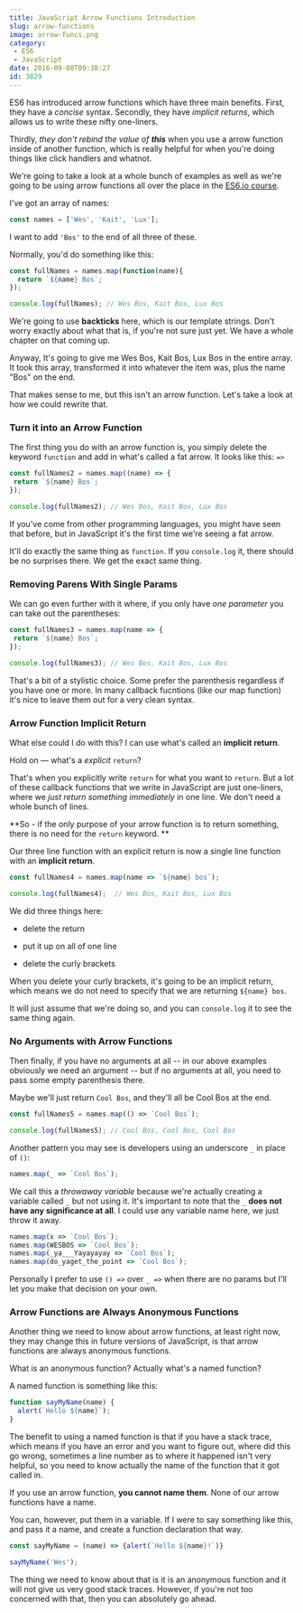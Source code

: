 ```yaml
---
title: JavaScript Arrow Functions Introduction
slug: arrow-functions
image: arrow-funcs.png
category:
 - ES6
 - JavaScript
date: 2016-09-08T09:38:27
id: 3829
---
```


ES6 has introduced arrow functions which have three main benefits. First, they have a <em>concise</em> syntax. Secondly, they have <em>implicit returns</em>, which allows us to write these nifty one-liners.

Thirdly, <em>they don't rebind the value of **this**</em> when you use a arrow function inside of another function, which is really helpful for when you're doing things like click handlers and whatnot.

We're going to take a look at a whole bunch of examples as well as we're going to be using arrow functions all over the place in the <a href="https://ES6.io">ES6.io course</a>.

I've got an array of names:


```js
const names = ['Wes', 'Kait', 'Lux'];

```

I want to add `'Bos'` to the end of all three of these.

Normally, you'd do something like this:


```js
const fullNames = names.map(function(name){
  return `${name} Bos`;
});

console.log(fullNames); // Wes Bos, Kait Bos, Lux Bos

```

We're going to use **backticks** here, which is our template strings. Don't worry exactly about what that is, if you're not sure just yet. We have a whole chapter on that coming up.

Anyway, It's going to give me Wes Bos, Kait Bos, Lux Bos in the entire array. It took this array, transformed it into whatever the item was, plus the name "Bos" on the end.

That makes sense to me, but this isn't an arrow function. Let's take a look at how we could rewrite that.

<h3>Turn it into an Arrow Function</h3>

The first thing you do with an arrow function is, you simply delete the keyword `function` and add in what's called a fat arrow. It looks like this: `=>`


```js
const fullNames2 = names.map((name) => {
 return `${name} Bos`;
});

console.log(fullNames2); // Wes Bos, Kait Bos, Lux Bos

```

If you've come from other programming languages, you might have seen that before, but in JavaScript it's the first time we're seeing a fat arrow.

It'll do exactly the same thing as `function`. If you `console.log` it, there should be no surprises there. We get the exact same thing.

<h3>Removing Parens With Single Params</h3>

We can go even further with it where, if you only have <em>one parameter</em> you can take out the parentheses:


```js
const fullNames3 = names.map(name => {
 return `${name} Bos`;
});

console.log(fullNames3); // Wes Bos, Kait Bos, Lux Bos

```

That's a bit of a stylistic choice. Some prefer the parenthesis regardless if you have one or more. In many callback fucntions (like our map function) it's nice to leave them out for a very clean syntax.

<h3>Arrow Function Implicit Return</h3>

What else could I do with this? I can use what's called an **implicit return**.

Hold on — what's a <em>explicit</em> `return`?

That's when you explicitly write `return` for what you want to `return`. But a lot of these callback functions that we write in JavaScript are just one-liners, where we <em>just return something immediately</em> in one line. We don't need a whole bunch of lines.

**So - if the only purpose of your arrow function is to return something, there is no need for the `return` keyword. **

Our three line function with an explicit return is now a single line function with an **implicit return**.


```js
const fullNames4 = names.map(name => `${name} bos`);

console.log(fullNames4);  // Wes Bos, Kait Bos, Lux Bos

```

We did three things here:



* delete the return

* put it up on all of one line

* delete the curly brackets



When you delete your curly brackets, it's going to be an implicit return, which means we do not need to specify that we are returning `${name} bos`.

It will just assume that we're doing so, and you can `console.log` it to see the same thing again.

<h3>No Arguments with Arrow Functions</h3>

Then finally, if you have no arguments at all -- in our above examples obviously we need an argument -- but if no arguments at all, you need to pass some empty parenthesis there.

Maybe we'll just return `Cool Bos`, and they'll all be Cool Bos at the end.


```js
const fullNames5 = names.map(() => `Cool Bos`);

console.log(fullNames5); // Cool Bos, Cool Bos, Cool Bos

```

Another pattern you may see is developers using an underscore `_` in place of `()`:


```js
names.map(_ => `Cool Bos`);

```

We call this a <em>throwaway variable</em> because we're actually creating a variable called `_` but not using it. It's important to note that the `_` **does not have any significance at all**. I could use any variable name here, we just throw it away.


```js
names.map(x => `Cool Bos`);
names.map(WESBOS => `Cool Bos`);
names.map(_ya___Yayayayay => `Cool Bos`);
names.map(do_yaget_the_point => `Cool Bos`);

```

Personally I prefer to use `() =>` over `_ =>` when there are no params but I'll let you make that decision on your own.

<h3>Arrow Functions are Always Anonymous Functions</h3>

Another thing we need to know about arrow functions, at least right now, they may change this in future versions of JavaScript, is that arrow functions are always anonymous functions.

What is an anonymous function? Actually what's a named function?

A named function is something like this:


```js
function sayMyName(name) {
  alert(`Hello ${name}`);
}

```

The benefit to using a named function is that if you have a stack trace, which means if you have an error and you want to figure out, where did this go wrong, sometimes a line number as to where it happened isn't very helpful, so you need to know actually the name of the function that it got called in.

If you use an arrow function, **you cannot name them**. None of our arrow functions have a name.

You can, however, put them in a variable. If I were to say something like this, and pass it a name, and create a function declaration that way.


```js
const sayMyName = (name) => {alert(`Hello ${name}!`)}

sayMyName('Wes');

```

The thing we need to know about that is it is an anonymous function and it will not give us very good stack traces. However, if you're not too concerned with that, then you can absolutely go ahead.